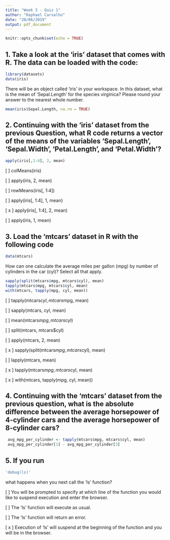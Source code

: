```yaml
---
title: "Week 3 - Quiz 1"
author: "Raphael Carvalho"
date: "20/06/2019"
output: pdf_document
---
```


```r
knitr::opts_chunk$set(echo = TRUE)
```


## 1. Take a look at the 'iris' dataset that comes with R. The data can be loaded with the code:

```r
library(datasets)
data(iris)
```

There will be an object called 'iris' in your workspace. In this dataset, what is the mean of 'Sepal.Length' for the species virginica? Please round your answer to the nearest whole number.

```r
mean(iris$Sepal.Length, na.rm = TRUE)
```


## 2. Continuing with the 'iris' dataset from the previous Question, what R code returns a vector of the means of the variables 'Sepal.Length', 'Sepal.Width', 'Petal.Length', and 'Petal.Width'?

```r
apply(iris[,1:4], 2, mean)
```


[ ] colMeans(iris)

[ ] apply(iris, 2, mean)

[ ] rowMeans(iris[, 1:4])

[ ] apply(iris[, 1:4], 1, mean)

[ x ] apply(iris[, 1:4], 2, mean)

[ ] apply(iris, 1, mean)


## 3. Load the 'mtcars' dataset in R with the following code 

```r
data(mtcars)
```

How can one calculate the average miles per gallon (mpg) by number of cylinders in the car (cyl)? Select all that apply.

```r
sapply(split(mtcars$mpg, mtcars$cyl), mean)
tapply(mtcars$mpg, mtcars$cyl, mean)
with(mtcars, tapply(mpg, cyl, mean))
```


[ ] tapply(mtcars$cyl, mtcars$mpg, mean)

[ ] sapply(mtcars, cyl, mean)

[ ] mean(mtcars$mpg, mtcars$cyl)

[ ] split(mtcars, mtcars$cyl)

[ ] apply(mtcars, 2, mean)

[ x ] sapply(split(mtcars$mpg, mtcars$cyl), mean)

[ ] lapply(mtcars, mean)

[ x ] tapply(mtcars$mpg, mtcars$cyl, mean)

[ x ] with(mtcars, tapply(mpg, cyl, mean))

## 4. Continuing with the 'mtcars' dataset from the previous question, what is the absolute difference between the average horsepower of 4-cylinder cars and the average horsepower of 8-cylinder cars?

```r
 avg_mpg_per_cylinder <- tapply(mtcars$mpg, mtcars$cyl, mean)
 avg_mpg_per_cylinder[1] - avg_mpg_per_cylinder[3] 
```

## 5. If you run
```r
'debug(ls)'
```

what happens when you next call the 'ls' function?

[ ] You will be prompted to specify at which line of the function you would like to suspend execution and enter the browser.

[ ] The 'ls' function will execute as usual.

[ ] The 'ls' function will return an error.

[ x ] Execution of 'ls' will suspend at the beginning of the function and you will be in the browser.
